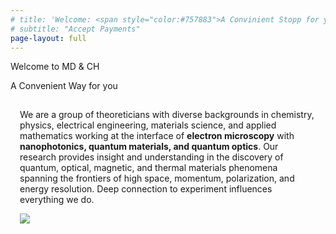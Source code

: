 ```yaml
---
# title: 'Welcome: <span style="color:#757883">A Convinient Stopp for you to</span>'
# subtitle: "Accept Payments"
page-layout: full
---
```


::: gradient-text
::: welcome-headline
Welcome to MD & CH<br>
:::

::: welcome-subheadline
A Convenient Way for you
:::
:::

::: cmm-background
::: content-container
::: welcome
::: grid
::: {.g-col-14 .g-col-lg-6 .welcome-text .sand-background style="padding: 15px;"}
We are a group of theoreticians with diverse backgrounds in chemistry, physics, electrical engineering, materials science, and applied mathematics working at the interface of **electron microscopy** with **nanophotonics, quantum materials, and quantum optics**. Our research provides insight and understanding in the discovery of quantum, optical, magnetic, and thermal materials phenomena spanning the frontiers of high space, momentum, polarization, and energy resolution. Deep connection to experiment influences everything we do. 
<p>
 ![](/img/background-3.jpg)
</p>
:::
:::
:::
:::
:::
